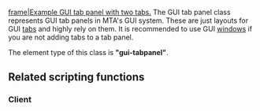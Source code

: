 
[[/Image:gui-tabpanelandtab.png.md|frame|Example GUI tab panel with two tabs.]]
The GUI tab panel class represents GUI tab panels in MTA's GUI system. These are just layouts for GUI [[/Element/GUI/Tab.md|tabs]] and highly rely on them. It is recommended to use GUI [[/Element/GUI/Window.md|windows]] if you are not adding tabs to a tab panel.

The element type of this class is '''"gui-tabpanel"'''.

==Related scripting functions==
===Client===
{{GUI_functions}}